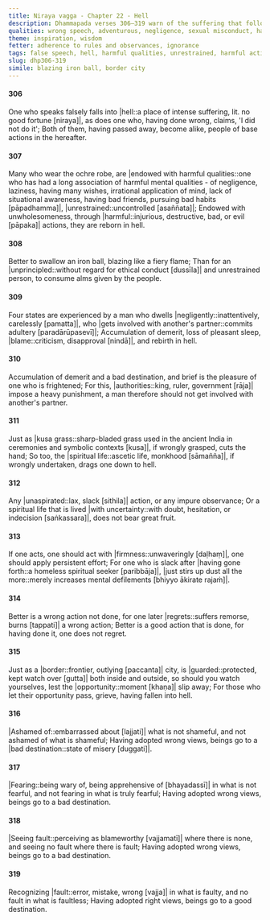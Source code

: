 ```yaml
---
title: Niraya vagga - Chapter 22 - Hell
description: Dhammapada verses 306–319 warn of the suffering that follows false speech, misconduct, and wrong view. The verses highlight the danger of negligence, hypocrisy, and slack effort in spiritual practice. Those who cultivate right view, ethical conduct, and firm effort attain a good destination, while those who embrace wrong views and harmful actions fall into misery.
qualities: wrong speech, adventurous, negligence, sexual misconduct, harmful, weak in effort, vigour, unperturbed, regret, illusion, wrong view
theme: inspiration, wisdom
fetter: adherence to rules and observances, ignorance
tags: false speech, hell, harmful qualities, unrestrained, harmful actions, lack of principles, negligence, blame, demerit, bad destination, spiritual life, wrong action, good action, shame, fear, fault, good destination
slug: dhp306-319
simile: blazing iron ball, border city
---
```


#### 306

One who speaks falsely falls into |hell::a place of intense suffering, lit. no good fortune [niraya]|,
as does one who, having done wrong, claims, 'I did not do it';
Both of them, having passed away, become alike,
people of base actions in the hereafter.

#### 307

Many who wear the ochre robe,
are |endowed with harmful qualities::one who has had a long association of harmful mental qualities - of negligence, laziness, having many wishes, irrational application of mind, lack of situational awareness, having bad friends, pursuing bad habits [pāpadhamma]|, |unrestrained::uncontrolled [asaññata]|;
Endowed with unwholesomeness, through |harmful::injurious, destructive, bad, or evil [pāpaka]| actions,
they are reborn in hell.

#### 308

Better to swallow an iron ball,
blazing like a fiery flame;
Than for an |unprincipled::without regard for ethical conduct [dussīla]| and unrestrained person,
to consume alms given by the people.

#### 309

Four states are experienced by a man who dwells |negligently::inattentively, carelessly [pamatta]|,
who |gets involved with another's partner::commits adultery [paradārūpasevī]|;
Accumulation of demerit, loss of pleasant sleep,
|blame::criticism, disapproval [nindā]|, and rebirth in hell.

#### 310

Accumulation of demerit and a bad destination,
and brief is the pleasure of one who is frightened;
For this, |authorities::king, ruler, government [rāja]| impose a heavy punishment,
a man therefore should not get involved with another's partner.

#### 311

Just as |kusa grass::sharp-bladed grass used in the ancient India in ceremonies and symbolic contexts [kusa]|, if wrongly grasped,
cuts the hand;
So too, the |spiritual life::ascetic life, monkhood [sāmañña]|, if wrongly undertaken,
drags one down to hell.

#### 312

Any |unaspirated::lax, slack [sithila]| action,
or any impure observance;
Or a spiritual life that is lived |with uncertainty::with doubt, hesitation, or indecision [saṅkassara]|,
does not bear great fruit.

#### 313

If one acts, one should act with |firmness::unwaveringly [daḷhaṃ]|,
one should apply persistent effort;
For one who is slack after |having gone forth::a homeless spiritual seeker [paribbāja]|,
|just stirs up dust all the more::merely increases mental defilements [bhiyyo ākirate rajaṁ]|.

#### 314

Better is a wrong action not done,
for one later |regrets::suffers remorse, burns [tappati]| a wrong action;
Better is a good action that is done,
for having done it, one does not regret.

#### 315

Just as a |border::frontier, outlying [paccanta]| city,
is |guarded::protected, kept watch over [gutta]| both inside and outside,
so should you watch yourselves,
lest the |opportunity::moment [khaṇa]| slip away;
For those who let their opportunity pass,
grieve, having fallen into hell.

#### 316

|Ashamed of::embarrassed about [lajjati]| what is not shameful,
and not ashamed of what is shameful;
Having adopted wrong views,
beings go to a |bad destination::state of misery [duggati]|.

#### 317

|Fearing::being wary of, being apprehensive of [bhayadassī]| in what is not fearful,
and not fearing in what is truly fearful;
Having adopted wrong views,
beings go to a bad destination.

#### 318

|Seeing fault::perceiving as blameworthy [vajjamatī]| where there is none,
and seeing no fault where there is fault;
Having adopted wrong views,
beings go to a bad destination.

#### 319

Recognizing |fault::error, mistake, wrong [vajja]| in what is faulty,
and no fault in what is faultless;
Having adopted right views,
beings go to a good destination.